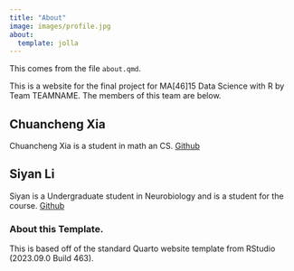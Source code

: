 ```yaml
---
title: "About"
image: images/profile.jpg
about:
  template: jolla
---
```



This comes from the file `about.qmd`.

This is a website for the final project for MA[46]15 Data Science with R by Team TEAMNAME.
The members of this team are below.


## Chuancheng Xia
Chuancheng Xia is a student in math an CS. [Github](https://github.com/jason040510)

## Siyan Li

Siyan is a Undergraduate student in Neurobiology and is a student for the course. [Github](https://github.com/Kether0111)

<!-- Please leave in the information below -->

### About this Template.

This is based off of the standard Quarto website template from RStudio (2023.09.0 Build 463).
